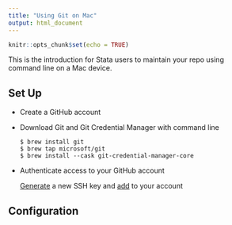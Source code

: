 ```yaml
---
title: "Using Git on Mac"
output: html_document
---
```


```r
knitr::opts_chunk$set(echo = TRUE)
```

This is the introduction for Stata users to maintain your repo using command line on a Mac device.

## Set Up
- Create a GitHub account
- Download Git and Git Credential Manager with command line

  ```
  $ brew install git
  $ brew tap microsoft/git
  $ brew install --cask git-credential-manager-core
  ```
  
- Authenticate access to your GitHub account
 
  [Generate](https://docs.github.com/en/authentication/connecting-to-github-with-ssh/generating-a-new-ssh-key-and-adding-it-to-the-ssh-agent) a new SSH key and [add](https://docs.github.com/en/authentication/connecting-to-github-with-ssh/adding-a-new-ssh-key-to-your-github-account) to your account



## Configuration
